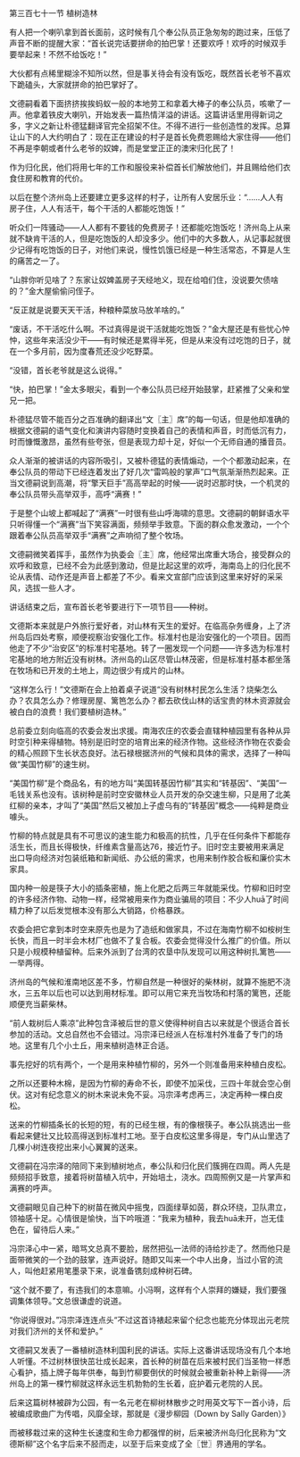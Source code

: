 

第三百七十一节 植树造林

有人把一个喇叭拿到首长面前，这时候有几个奉公队员正急匆匆的跑过来，压低了声音不断的提醒大家：“首长说完话要拼命的拍巴掌！还要欢呼！欢呼的时候双手要举起来！不然不给饭吃！”

大伙都有点稀里糊涂不知所以然，但是事关待会有没有饭吃，既然首长老爷不喜欢下跪磕头，大家就拼命的拍巴掌好了。

文德嗣看着下面挤挤挨挨蚂蚁一般的本地劳工和拿着大棒子的奉公队员，咳嗽了一声。他拿着铁皮大喇叭，开始发表一篇热情洋溢的讲话。这篇讲话里用得新词之多，字义之新让朴德猛翻译官完全招架不住。不得不进行一些创造性的发挥。总算让山下的人大约明白了：现在正在建设的村子是首长免费恩赐给大家住得――他们不再是李朝或者什么老爷的奴婢，而是堂堂正正的澳宋归化民了！

作为归化民，他们将用七年的工作和服役来补偿首长们解放他们，并且赐给他们衣食住房和教育的代价。

以后在整个济州岛上还要建立更多这样的村子，让所有人安居乐业：“……人人有房子住，人人有活干，每个干活的人都能吃饱饭！”

听众们一阵骚动――人人都有不要钱的免费房子！还都能吃饱饭吃！济州岛上从来就不缺肯干活的人，但是吃饱饭的人却没多少。他们中的大多数人，从记事起就很少记得有吃饱饭的日子，对他们来说，慢性饥饿已经是一种生活常态，不算是人生的痛苦之一了。

“山胖你听见啥了？东家让奴婢盖房子天经地义，现在给咱们住，没说要欠债啥的？”金大屋偷偷问侄子。

“反正就是说要天天干活，种粮种菜放马放羊啥的。”

“废话，不干活吃什么啊。不过真得是说干活就能吃饱饭？”金大屋还是有些忧心忡忡，这些年来活没少干――有时候还是累得半死，但是从来没有过吃饱的日子，就在一个多月前，因为度春荒还没少吃野菜。

“没错，首长老爷就是这么说得。”

“快，拍巴掌！”金太多眼尖，看到一个奉公队员已经开始鼓掌，赶紧推了父亲和堂兄一把。

朴德猛尽管不能百分之百准确的翻译出“文〖主〗席”的每一句话，但是他却准确的根据文德嗣的语气变化和演讲内容随时变换着自己的表情和声音，时而低沉有力，时而慷慨激昂，虽然有些夸张，但是表现力却十足，好似一个无师自通的播音员。

众人渐渐的被讲话的内容所吸引，又被朴德猛的表情煽动，一个个都激动起来，在奉公队员的带动下已经连着发出了好几次“雷鸣般的掌声”口气氛渐渐热烈起来。正当文德嗣说到高潮，将“擎天巨手”高高举起的时候――说时迟那时快，一个机灵的奉公队员带头高举双手，高呼“满赛！”

于是整个山坡上都喊起了“满赛”一时很有些山呼海啸的意思。文德嗣的朝鲜语水平只听得懂一个“满赛”当下笑容满面，频频举手致意。下面的群众愈发激动，一个个跟着奉公队员高举双手“满赛”之声响彻了整个牧场。

文德嗣微笑着挥手，虽然作为执委会〖主〗席，他经常出席重大场合，接受群众的欢呼和致意，已经不会为此感到激动，但是比起这里的欢呼，海南岛上的归化民不论从表情、动作还是声音上都差了不少。看来文宣部门应该到这里来好好的采采风，选拔一些人才。

讲话结束之后，宣布首长老爷要进行下一项节目――种树。

文德斯本来就是户外旅行爱好者，对山林有天生的爱好。在临高杂务缠身，上了济州岛后四处考察，顺便视察治安强化工作。标准村也是治安强化的一个项目。因而他走了不少“治安区”的标准村宅基地。转了一圈发现一个问题――许多选为标准村宅基地的地方附近没有树林。济州岛的山区尽管山林茂密，但是标准村基本都坐落在牧场和已开发的土地上，周边很少有成片的山林。

“这样怎么行！”文德斯在会上拍着桌子说道“没有树林村民怎么生活？烧柴怎么办？农具怎么办？修理房屋、篱笆怎么办？都去砍伐山林的话宝贵的林木资源就会被白白的浪费！我们要植树造林。”

总前委立刻向临高的农委会发出求援。南海农庄的农委会直辖种植园里有各种从异时空引种来得植物。特别是旧时空的培育出来的经济作物。这些经济作物在农委会的精心照顾下生长状态良好。法石禄根据济州的气候和具体的需求，选择了一种叫做“美国竹柳”的速生树。

“美国竹柳”是个商品名，有的地方叫“美国转基因竹柳”其实和“转基因”、“美国”一毛钱关系也没有。该树种是前时空安徽林业人员开发的杂交速生柳，只是用了北美红柳的亲本，才叫了“美国”然后又被加上子虚乌有的“转基因”概念――纯粹是商业噱头。

竹柳的特点就是具有不可思议的速生能力和极高的抗性，几乎在任何条件下都能存活生长，而且长得极快，纤维素含量高达76，接近竹子。旧时空主要被用来满足出口导向经济对包装纸箱和新闻纸、办公纸的需求，也用来制作胶合板和廉价实木家具。

国内种一般是筷子大小的插条密植，施上化肥之后两三年就能采伐。竹柳和旧时空的许多经济作物、动物一样，经常被用来作为商业骗局的项目：不少人huā了时间精力种了以后发觉根本没有那么大销路，价格暴跌。

农委会把它拿到本时空来原先也是为了造纸和做家具，不过在海南竹柳不如桉树生长快，而且一时半会木材厂也做不了复合板。农委会觉得没什么推广的价值。所以只是小规模种植留种。后来外派到了台湾的农垦中队发现可以用这种树扎篱笆――一举两得。

济州岛的气候和淮南地区差不多，竹柳自然是一种很好的柴林树，就算不施肥不浇水，三五年以后也可以达到用材标准。即可以用它来充当牧场和村落的篱笆，还能顺便充当薪柴林。

“前人栽树后人乘凉”此种包含泽被后世的意义使得种树自古以来就是个很适合首长参加的活动。文总自然也不会错过。冯宗泽已经派人在标准村外准备了专门的场地。这里有几个小土丘，用来植树造林正合适。

事先挖好的坑有两个，一个是用来种植竹柳的，另外一个则准备用来种植白皮松。

之所以还要种木棉，是因为竹柳的寿命不长，即使不加采伐，三四十年就会空心倒伏。这对有纪念意义的树木来说未免不妥。冯宗泽考虑再三，决定再种一棵白皮松。

送来的竹柳插条长的长短的短，有的已经生根，有的像根筷子。奉公队挑选出一些看起来健壮又比较高得送到标准村工地。至于白皮松这里多得是，专门从山里选了几棵小树连夜挖出来小心翼翼的送来。

文德嗣在冯宗泽的陪同下来到植树地点，奉公队和归化民们簇拥在四周。两人先是频频招手致意，接着将树苗植入坑中，开始培土，浇水。四周照例又是一片掌声和满赛的呼声。

文德嗣眼见自己种下的树苗在微风中摇曳，四面绿草如茵，群众环绕，卫队肃立，领袖感十足。心情很是愉快，当下吟哦道：“我来为植种，我去huā未开，岂无佳色在，留待后人来。”

冯宗泽心中一紧，暗骂文总真不要脸，居然把弘一法师的诗给抄走了。然而他只是面带微笑的一个劲的鼓掌，连声说好。随即又叫来一个中人出身，当过小官的流人，叫他赶紧用笔墨录下来，说准备镌刻成种树石碑。

“这个就不要了，有违我们的本意嘛。小冯啊，这样有个人崇拜的嫌疑，我们要强调集体领导。”文总很谦虚的说道。

“你说得很对。”冯宗泽连连点头“不过这首诗裱起来留个纪念也能充分体现出元老院对我们济州的关怀和爱护。”

文德嗣又发表了一番植树造林利国利民的讲话。实际上这番讲话现场没有几个本地人听懂。不过树林很快茁壮成长起来，首长种的树苗在后来被村民们当圣物一样悉心看护，插上牌子每年供奉，每到竹柳要倒伏的时候就会被重新补种上新得――济州岛上的第一棵竹柳就这样永远生机勃勃的生长着，庇护着元老院的人民。

后来这篇树林被辟为公园，有一名元老在柳树林散步之时用英文写下一首小诗，后被编成歌曲广为传唱，风靡全球，那就是《漫步柳园（Down by Sally Garden）》

而被移栽过来的这种生长速度和生命力都强悍的树，后来被济州岛归化民称为“文德斯柳”这个名字后来不胫而走，以至于后来变成了全〖世〗界通用的学名。

